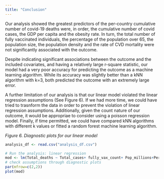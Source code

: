 ```yaml
---
title: "Conclusion"
---
```



Our analysis showed the greatest predictors of the per-country cumulative number of covid-19 deaths were, in order, the cumulative number of covid cases, the GDP per capita and the obesity rate. In turn, the total number of fully vaccinated individuals, the percentage of the population over 65, the population size, the population density and the rate of CVD mortality were not significantly associated with the outcome. 

Despite indicating significant associations between the outcome and the included covariates, and having a relatively large r-square statistic, our model had a very poor accuracy for predicting the outcome as a machine learning algorithm. While its accuracy was slightly better than a kNN algorithm with k=3, both predicted the outcome with an extremely large error. 

A further limitation of our analysis is that our linear model violated the linear regression assumptions (See Figure 6). If we had more time, we could have tried to trasnform the data in order to prevent the violation of linear regression assumptions. Additionally, given the count nature of our outcome, it would be appropriae to consider using a poisson regression model. Finally, if time permitted, we could have compared kNN algorithms with different k values or fitted a random forest machine learning algorithm. 


_Figure 6. Diagnostic plots for our linear model_

```r
analysis_df <- read.csv("analysis_df.csv")

# Run the analysis: linear regression
mod <- lm(Total_deaths ~ Total_cases+ fully_vax_count+ Pop_millions+Percent_Over_65 + km2+ GDP_per_capita + Obesity_rate  + cvd_death_rate, analysis_df)
# check assumptions through diagnostic plots 
par(mfrow=c(2,2)) 
plot(mod)

```


